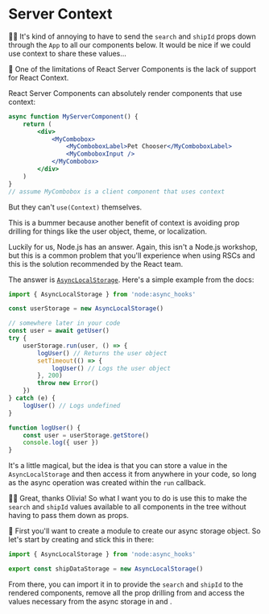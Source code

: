 # Server Context

👨‍💼 It's kind of annoying to have to send the `search` and `shipId` props down
through the `App` to all our components below. It would be nice if we could
use context to share these values...

🦉 One of the limitations of React Server Components is the lack of support for
React Context.

React Server Components can absolutely render components that use context:

```jsx
async function MyServerComponent() {
	return (
		<div>
			<MyCombobox>
				<MyComboboxLabel>Pet Chooser</MyComboboxLabel>
				<MyComboboxInput />
			</MyCombobox>
		</div>
	)
}
// assume MyCombobox is a client component that uses context
```

But they can't `use(Context)` themselves.

This is a bummer because another benefit of context is avoiding prop drilling
for things like the user object, theme, or localization.

Luckily for us, Node.js has an answer. Again, this isn't a Node.js workshop,
but this is a common problem that you'll experience when using RSCs and this
is the solution recommended by the React team.

The answer is [`AsyncLocalStorage`](https://nodejs.org/api/async_context.html).
Here's a simple example from the docs:

```js
import { AsyncLocalStorage } from 'node:async_hooks'

const userStorage = new AsyncLocalStorage()

// somewhere later in your code
const user = await getUser()
try {
	userStorage.run(user, () => {
		logUser() // Returns the user object
		setTimeout(() => {
			logUser() // Logs the user object
		}, 200)
		throw new Error()
	})
} catch (e) {
	logUser() // Logs undefined
}

function logUser() {
	const user = userStorage.getStore()
	console.log({ user })
}
```

It's a little magical, but the idea is that you can store a value in the
`AsyncLocalStorage` and then access it from anywhere in your code, so long as
the async operation was created within the `run` callback.

👨‍💼 Great, thanks Olivia! So what I want you to do is use this to make the
`search` and `shipId` values available to all components in the tree without
having to pass them down as props.

🐨 First you'll want to create a module to create our async storage object. So
let's start by creating <InlineFile file="server/async-storage.js" /> and stick
this in there:

```js
import { AsyncLocalStorage } from 'node:async_hooks'

export const shipDataStorage = new AsyncLocalStorage()
```

From there, you can import it in <InlineFile file="server/app.js" /> to provide
the `search` and `shipId` to the rendered components, remove all the prop
drilling from <InlineFile file="ui/app.js" /> and access the values necessary
from the async storage in <InlineFile file="ui/ship-details.js" />
and <InlineFile file="ui/ship-search-results.js" />.
